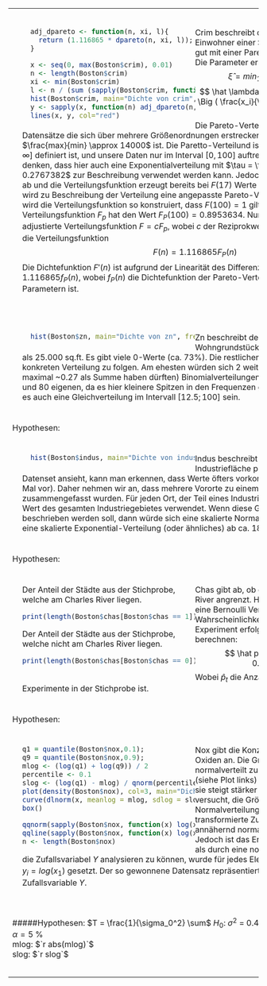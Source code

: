 <table>
<tr><td>
<div style="padding: 20px">
<div style="float:left; position:relative; width:50%">
```r
  adj_dpareto <- function(n, xi, l){
    return (1.116865 * dpareto(n, xi, l));
  }

  x <- seq(0, max(Boston$crim), 0.01)
  n <- length(Boston$crim)
  xi <- min(Boston$crim)
  l <- n / (sum (sapply(Boston$crim, function(x) log(x/xi))))
  hist(Boston$crim, main="Dichte von crim", freq = FALSE, nclass = 1000)
  y <- sapply(x, function(n) adj_dpareto(n,xi,l))
  lines(x, y, col="red")
```
</div>
Crim beschreibt die Verbrechensrate pro Einwohner einer Stadt. Die Größe lässt sich gut mit einer Pareto-Verteilung beschreiben. Die Parameter errechnen sich wie folgt:
$$ \hat \xi = min_{1 \leq i \leq n} \, x_i = 0.00632$$
$$ \hat \lambda = \frac{n}{\sum_{i=1}^n log \Big ( \frac{x_i}{\hat \xi}\Big)} =  0.00645905 $$
Die Pareto-Verteilung ereignet sich gut für Datensätze die sich über mehrere Größenordnungen erstrecken. Das ist hier der Fall, da $\frac{max}{min} \approx 14000$ ist. Die Paretto-Verteilund ist jedoch auf dem Interval $(0, \infty]$ definiert ist, und unsere Daten nur im Interval $[0, 100]$ auftreten können könnte man denken, dass hier auch eine Exponentialverteilung mit $\tau = \frac{1}{\overline X} = 0.2767382$ zur Beschreibung verwendet werden kann. Jedoch fällt diese Kurve zu schnell ab und die Verteilungsfunktion erzeugt bereits bei $F(17)$ Werte jenseits von 99%. Daher wird zu Beschreibung der Verteilung eine angepasste Pareto-Verteilung verwendet. Dabei wird die Verteilungsfunktion so konstruiert, dass $F(100) = 1$ gilt. Die normale Verteilungsfunktion $F_p$ hat den Wert $F_P(100) = 0.8953634$.
Nun konstruiert man die adjustierte Verteilungsfunktion $F = c F_p$, wobei $c$ der Reziprokwert von $F_P(100)$ ist. Daher gilt die Verteilungsfunktion
$$F(n) = 1.116865 F_P(n)$$
Die Dichtefunktion $F'(n)$ ist aufgrund der Linearität des Differenzialqoutienten $f(n) = 1.116865 f_P(n)$, wobei $f_P(n)$ die Dichtefunktion der Pareto-Verteilung mit den obigen Parametern ist.
</div>
</td></tr>
<tr><td>
<div style="padding: 20px">
<div style="float:left; position:relative; width:50%">
```r
  hist(Boston$zn, main="Dichte von zn", freq = FALSE, nclass = 50)
```
</div>
Zn beschreibt den Anteil der Wohngrundstücke für Grundstücke mit mehr als 25.000 sq.ft. Es gibt viele 0-Werte (ca. 73%). Die restlichen Werte scheinen keiner konkreten Verteilung zu folgen. Am ehesten würden sich 2 weitere skalierte (Da diese maximal ~0.27 als Summe haben dürften) Binomialverteilungen mit den Mittelpunkten 20 und 80 eigenen, da es hier kleinere Spitzen in den Frequenzen gibt. Darüber hinaus könnte es auch eine Gleichverteilung im Intervall $[12.5; 100]$ sein.
</div>
</td></tr>
<tr><td>Hypothesen:</td></tr>
<tr><td>

<div style="padding: 20px">
<div style="float:left; position:relative; width:50%">
```r
  hist(Boston$indus, main="Dichte von indus", freq = FALSE, nclass = 50)
```
</div>
Indus beschreibt den Anteil der Industriefläche pro Stadt. Wenn man sich das Datenset ansieht, kann man erkennen, dass Werte öfters vorkommen (zb. 18.10 kommt 132 Mal vor). Daher nehmen wir an, dass mehrere Vororte zu einem Industriegebiet zusammengefasst wurden. Für jeden Ort, der Teil eines Industriegebietes ist, wurde der Wert des gesamten Industriegebietes verwendet. Wenn diese Größe mit Hilfe einer Funktion beschrieben werden soll, dann würde sich eine skalierte Normalverteilung mit $\mu = 6$ und eine skalierte Exponential-Verteilung (oder ähnliches) ab ca. $18$. 
</div>
</td></tr>
<tr><td>Hypothesen:</td></tr>
<tr><td>

<div style="padding: 20px">
<div style="float:left; position:relative; width:50%">
Der Anteil der Städte aus der Stichprobe, welche am Charles River liegen.
```r
print(length(Boston$chas[Boston$chas == 1]) / length(Boston$chas))
```
Der Anteil der Städte aus der Stichprobe, welche nicht am Charles River liegen.
```r
print(length(Boston$chas[Boston$chas == 0]) / length(Boston$chas))
```
</div>
Chas gibt ab, ob der Vorort an den Charles River angrenzt. Hierbei handelt es sich um eine Bernoulli Verteilung. Die Wahrscheinlichkeit, dass das Bernoulli Experiment erfolgreich ist, lässt sich wie folgt berechnen: 
$$ \hat p = \frac{\hat p_t}{n} = 0.06916996$$
Wobei $\hat p_t$ die Anzahl der erfolgreichen Experimente in der Stichprobe ist.
</div>
</td></tr>
<tr><td>Hypothesen:</td></tr>
<tr><td>

<div style="padding: 20px">
<div style="float:left; position:relative; width:50%">
```r
q1 = quantile(Boston$nox,0.1);
q9 = quantile(Boston$nox,0.9);
mlog <- (log(q1) + log(q9)) / 2
percentile <- 0.1
slog <- (log(q1) - mlog) / qnorm(percentile)
plot(density(Boston$nox), col=3, main="Dichte von nox")
curve(dlnorm(x, meanlog = mlog, sdlog = slog, log = FALSE),add=TRUE,lwd=1, col="red")
box()
```
```r
qqnorm(sapply(Boston$nox, function(x) log(x)))
qqline(sapply(Boston$nox, function(x) log(x)), col="red")
n <- length(Boston$nox)
```
</div>
Nox gibt die Konzentration von Stickstoff-Oxiden an. Die Größe scheint nicht ganz normalverteilt zu sein, da die Dichtefunktion (siehe Plot links) nicht symmetrisch scheint - sie steigt stärker an, als sie abfällt. Daher wird versucht, die Größe mit einer logarithmischen Normalverteilung zu beschreiben. Die transformierte Zufallsvariable $Y = log(X)$ ist annähernd normalverteilt (siehe QQPlot). Jedoch ist das Ergebnis nur marginal besser, als durch eine normale Normalverteilung.
Um die Zufallsvariabel $Y$ analysieren zu können, wurde für jedes Element $x_i$ aus der Stichprobe $y_i = log(x_1)$ gesetzt. Der so gewonnene Datensatz repräsentiert nun eine Stichprobe der Zufallsvariable $Y$. 
</div>
</td></tr>
<tr><td>

#####Hypothesen:
$T = \frac{1}{\sigma_0^2} \sum$
$H_0$: $\sigma^2$ = $0.4^2$
$H_1$: $\sigma^2$ < $0.4^2$
n = $`r n`$  
$\alpha = 5$ %  
mlog: $`r abs(mlog)`$  
slog: $`r slog`$  

``` r
```
</td></tr>
</table>
